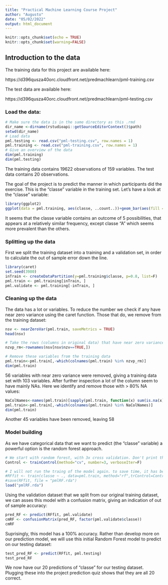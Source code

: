 ```yaml
---
title: "Practical Machine Learning Course Project"
author: "Augusto"
date: "05/02/2022"
output: html_document
---
```


```r
knitr::opts_chunk$set(echo = TRUE)
knitr::opts_chunk$set(warning=FALSE)
```

## Introduction to the data

The training data for this project are available here: 

https://d396qusza40orc.cloudfront.net/predmachlearn/pml-training.csv

The test data are available here:

https://d396qusza40orc.cloudfront.net/predmachlearn/pml-testing.csv


### Load the data:
```r
# Make sure the data is in the same directory as this .rmd
dir_name <-dirname(rstudioapi::getSourceEditorContext()$path)
setwd(dir_name)
# Load data
pml.testing <- read.csv("pml-testing.csv", row.names = 1)
pml.training <- read.csv("pml-training.csv", row.names = 1)
# Give an overview of the data
dim(pml.training)
dim(pml.testing)
```
The training data contains 19622 observations of 159 variables.
The test data contains 20 observations.

The goal of the project is to predict the manner in which participants did the exercise. This is the "classe" variable in the training set. Let's have a look at the "classe" variable:
```r
library(ggplot2)
ggplot(data = pml.training, aes(classe, ..count..))+geom_bar(aes(fill = classe))
```
It seems that the classe variable contains an outcome of 5 possibilities, that appears at a relatively similar frequency, except classe "A" which seems more prevalent than the others.

### Splitting up the data
First we split the training dataset into a training and a validation set, in order to calculate the out of sample error down the line.

```r
library(caret)
set.seed(3980)
inTrain <- createDataPartition(y=pml.training$classe, p=0.8, list=F)
pml.train <- pml.training[inTrain, ]
pml.validate <- pml.training[-inTrain, ]
```

### Cleaning up the data
The data has a lot or variables. To reduce the number we check if any have near zero variance using the caret function. Those that do, we remove from the training dataset:

```r
nsv <- nearZeroVar(pml.train, saveMetrics = TRUE)
head(nsv)

# Take the rows (columns in original data) that have near zero variance prediction
nzvp_rm<-rownames(nsv[nsv$nzv==TRUE,])

# Remove these variables from the training data
pml.train<-pml.train[,-which(colnames(pml.train) %in% nzvp_rm)]
dim(pml.train)
```

56 variables with near zero variance were removed, giving a training data set with 103 variables. After further inspection a lot of the column seem to have mainly NAs. Here we identify and remove those with > 80% NA values:

```r
NaColNames<-names(pml.train)[sapply(pml.train, function(x) sum(is.na(x)) > length(x)*0.8)]
pml.train<-pml.train[,-which(colnames(pml.train) %in% NaColNames)]
dim(pml.train)
```
Another 45 variables have been removed, leaving 58

### Model building
As we have categorical data that we want to predict (the "classe" variable) a powerful option is the random forest approach.

```r
# We start with random forest, with 3x cross validation. Don't print the training log
Control <- trainControl(method="cv", number=3, verboseIter=F)

# I will not run the traing of the model again. to save time, it has been stored in the object "pmlRF.rda" provided in the repo.
#RFfit <- train(classe ~ ., data=pml.train, method="rf",trControl=Control)
#save(RFfit, file = "pmlRF.rda")
load("pmlRF.rda")
```
Using the validation dataset that we split from our original training dataset, we can asses this model with a confusion matrix, giving an indication of out of sample accuracy:

```r
pred_RF <- predict(RFfit, pml.validate)
cmRF <- confusionMatrix(pred_RF, factor(pml.validate$classe))
cmRF
```
Suprisingly, this model has a 100% accuracy. Rather than develop more on our prediction model, we will use this initial Random Forest model to predict on our testing dataset:

```r
test_pred_RF <- predict(RFfit, pml.testing)
test_pred_RF
```
We now have our 20 predictions of "classe" for our testing dataset. Plugging these into the project prediction quiz shows that they are all 20 correct.  